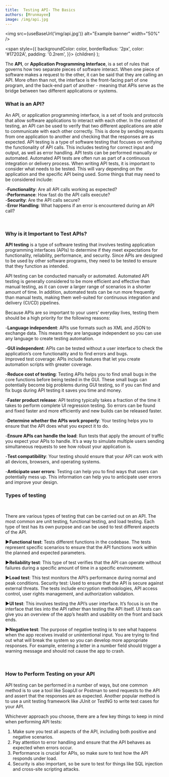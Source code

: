 ```yaml
---
title:  Testing API- The Basics
authors: [Mrunmayee]
image: /img/api.jpg
---
```



<img src={useBaseUrl('img/api.jpg')} alt="Example banner"
width="50%"
/>

<span
style={{
backgroundColor: color,
borderRadius: '2px',
color: '#17202A',
padding: '0.2rem',
}}>
{children}
</span>
);



The **API**, or **Application Programming Interface**, is a set of rules that governs how two separate pieces of software interact. When one piece of software makes a request to the other, it can be said that they are calling an API. More often than not, the interface is the front-facing part of one program, and the back-end part of another - meaning that APIs serve as the bridge between two different applications or systems.
<br/>

### <Highlight color="#039dfc">What is an API?</Highlight>

An API, or application programming interface, is a set of tools and protocols that allow software applications to interact with each other. In the context of testing, an API can be used to verify that two different applications are able to communicate with each other correctly. This is done by sending requests from one application to another and checking that the responses are as expected.
API testing is a type of software testing that focuses on verifying the functionality of API calls. This includes testing for correct input and output, as well as error handling. API tests can be performed manually or automated. Automated API tests are often run as part of a continuous integration or delivery process.
When writing API tests, it is important to consider what needs to be tested. This will vary depending on the application and the specific API being used. Some things that may need to be considered include:

-**Functionality**: Are all API calls working as expected?<br/>
-**Performance**: How fast do the API calls execute?<br/>
-**Security**: Are the API calls secure?<br/>
-**Error Handling**: What happens if an error is encountered during an API call?<br/>

<br/>

<!--truncate-->

### <Highlight color="#039dfc">Why is it Important to Test APIs?</Highlight>

**API testing** is a type of software testing that involves testing application programming interfaces (APIs) to determine if they meet expectations for functionality, reliability, performance, and security. Since APIs are designed to be used by other software programs, they need to be tested to ensure that they function as intended.<br/>

API testing can be conducted manually or automated. Automated API testing is generally considered to be more efficient and effective than manual testing, as it can cover a larger range of scenarios in a shorter amount of time. In addition, automated tests can be run more frequently than manual tests, making them well-suited for continuous integration and delivery (CI/CD) pipelines.<br/>

Because APIs are so important to your users’ everyday lives, testing them should be a high priority for the following reasons:<br/>

-**Language independent**: APIs use formats such as XML and JSON to exchange data. This means they are language independent so you can use any language to create testing automation.<br/>

-**GUI independent**: APIs can be tested without a user interface to check the application’s core functionality and to find errors and bugs.<br/>
Improved test coverage: APIs include features that let you create automation scripts with greater coverage.

-**Reduce cost of testing**: Testing APIs helps you to find small bugs in the core functions before being tested in the GUI. These small bugs can potentially become big problems during GUI testing, so if you can find and fix bugs during API testing it saves you time and money.<br/>

-**Faster product release**: API testing typically takes a fraction of the time it takes to perform complete UI regression testing. So errors can be found and fixed faster and more efficiently and new builds can be released faster.<br/>

-**Determine whether the APIs work properly**: Your testing helps you to ensure that the API does what you expect it to do.<br/>

-**Ensure APIs can handle the load**: Run tests that apply the amount of traffic you expect your APIs to handle. It’s a way to simulate multiple users sending simultaneous requests to see how robust your application is.<br/>

-**Test compatibility**: Your testing should ensure that your API can work with all devices, browsers, and operating systems.<br/>

-**Anticipate user errors**: Testing can help you to find ways that users can potentially mess up. This information can help you to anticipate user errors and improve your design.<br/>

### <Highlight color="#039dfc">Types of testing</Highlight>

<br/>

There are various types of testing that can be carried out on an API. The most common are unit testing, functional testing, and load testing. Each type of test has its own purpose and can be used to test different aspects of the API.

►**Functional test**: Tests different functions in the codebase. The tests represent specific scenarios to ensure that the API functions work within the planned and expected parameters.

►**Reliability test**: This type of test verifies that the API can operate without failures during a specific amount of time in a specific environment.

►**Load test**: This test monitors the API’s performance during normal and peak conditions.
Security test: Used to ensure that the API is secure against external threats. The tests include encryption methodologies, API access control, user rights management, and authorization validation.

►**UI test**: This involves testing the API’s user interface. It’s focus is on the interface that ties into the API rather than testing the API itself. UI tests can give you an overview of the app’s health and usability on the front and back ends.

►**Negative test**: The purpose of negative testing is to see what happens when the app receives invalid or unintentional input. You are trying to find out what will break the system so you can develop more appropriate responses. For example, entering a letter in a number field should trigger a warning message and should not cause the app to crash.

<br/>

### <Highlight color="#039dfc"> How to Perform Testing on your API </Highlight>

API testing can be performed in a number of ways, but one common method is to use a tool like SoapUI or Postman to send requests to the API and assert that the responses are as expected. Another popular method is to use a unit testing framework like JUnit or TestNG to write test cases for your API.

Whichever approach you choose, there are a few key things to keep in mind when performing API tests:

1. Make sure you test all aspects of the API, including both positive and negative scenarios.
2. Pay attention to error handling and ensure that the API behaves as expected when errors occur.
3. Performance is crucial for APIs, so make sure to test how the API responds under load.
4. Security is also important, so be sure to test for things like SQL injection and cross-site scripting attacks.

